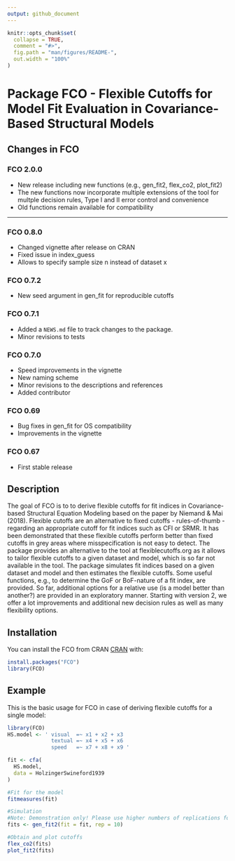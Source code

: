 ```yaml
---
output: github_document
---
```


<!-- README.md is generated from README.Rmd. Please edit that file -->

```r
knitr::opts_chunk$set(
  collapse = TRUE,
  comment = "#>",
  fig.path = "man/figures/README-",
  out.width = "100%"
)
```
# Package FCO - Flexible Cutoffs for Model Fit Evaluation in Covariance-Based Structural Models

## Changes in FCO

### FCO 2.0.0

* New release including new functions (e.g., gen_fit2, flex_co2, plot_fit2)
* The new functions now incorporate multiple extensions of the tool for multple decision rules, Type I and II error control and convenience
* Old functions remain available for compatibility

------------------------------------------------------------------------

### FCO 0.8.0

* Changed vignette after release on CRAN
* Fixed issue in index_guess
* Allows to specify sample size n instead of dataset x


### FCO 0.7.2

* New seed argument in gen_fit for reproducible cutoffs


### FCO 0.7.1

* Added a `NEWS.md` file to track changes to the package.
* Minor revisions to tests


### FCO 0.7.0

* Speed improvements in the vignette
* New naming scheme
* Minor revisions to the descriptions and references
* Added contributor


### FCO 0.69

* Bug fixes in gen_fit for OS compatibility
* Improvements in the vignette

### FCO 0.67

* First stable release

## Description

The goal of FCO is to to derive flexible cutoffs for fit indices in
Covariance-based Structural Equation Modeling based on the paper by
Niemand & Mai (2018). Flexible cutoffs are an alternative to fixed
cutoffs - rules-of-thumb - regarding an appropriate cutoff for fit
indices such as CFI or SRMR. It has been demonstrated that these
flexible cutoffs perform better than fixed cutoffs in grey areas where
misspecification is not easy to detect. The package provides an
alternative to the tool at flexiblecutoffs.org as it allows to tailor
flexible cutoffs to a given dataset and model, which is so far not
available in the tool. The package simulates fit indices based on a
given dataset and model and then estimates the flexible cutoffs. Some
useful functions, e.g., to determine the GoF or BoF-nature of a fit
index, are provided. So far, additional options for a relative use (is a
model better than another?) are provided in an exploratory manner. Starting with version 2, we offer a lot improvements and additional new decision rules as well as many flexibility options. 

## Installation

You can install the FCO from CRAN
[CRAN](https://cran.r-project.org) with:

``` r
install.packages("FCO")
library(FCO)
```

## Example

This is the basic usage for FCO in case of deriving flexible cutoffs for
a single model:

```r
library(FCO)
HS.model <- ' visual  =~ x1 + x2 + x3
              textual =~ x4 + x5 + x6
              speed   =~ x7 + x8 + x9 '

fit <- cfa(
  HS.model,
  data = HolzingerSwineford1939
)

#Fit for the model
fitmeasures(fit)

#Simulation
#Note: Demonstration only! Please use higher numbers of replications for your applications (>= 500).
fits <- gen_fit2(fit = fit, rep = 10)

#Obtain and plot cutoffs
flex_co2(fits)
plot_fit2(fits)
```
